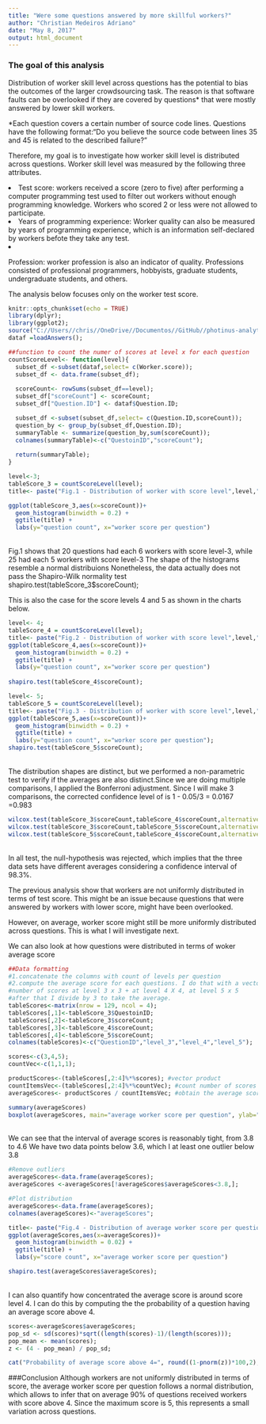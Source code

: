 ```yaml
---
title: "Were some questions answered by more skillful workers?"
author: "Christian Medeiros Adriano"
date: "May 8, 2017"
output: html_document
---
```



### The goal of this analysis
  <p>Distribution of worker skill level across questions has the potential to bias the outcomes of the larger crowdsourcing task. The reason is that software faults can be overlooked if they are covered by questions* that were mostly answered by lower skill workers. </p>

<p>*Each question covers a certain number of source code lines. Questions have the following format:"Do you believe the source code between lines 35 and 45 is related to the described failure?"</p>
  
<p>  Therefore, my goal is to investigate how worker skill level is distributed across questions. Worker skill level was measured by the following three attributes. 
  <du>
  <li>Test score: workers received a score (zero to five) after performing a computer programming test used to filter
   out workers without enough programming knowledge. Workers who scored 2 or less were not allowed to participate.
  <li>Years of programming experience: Worker quality can also be measured by years of programming experience, which is an information self-declared by workers befote they take any test. 
   <li>Profession: worker profession is also an indicator of quality. Professions consisted of professional programmers, hobbyists, graduate students, undergraduate students, and others.
   </du>

<p>The analysis below focuses only on the worker test score.</p>


```r
knitr::opts_chunk$set(echo = TRUE)
library(dplyr);
library(ggplot2);
source("C://Users//chris//OneDrive//Documentos//GitHub//photinus-analytics//loadAnswers.R");
dataf =loadAnswers();

##function to count the numer of scores at level x for each question
countScoreLevel<- function(level){
  subset_df <-subset(dataf,select= c(Worker.score));
  subset_df <- data.frame(subset_df); 
  
  scoreCount<- rowSums(subset_df==level); 
  subset_df["scoreCount"] <- scoreCount;
  subset_df["Question.ID"] <- dataf$Question.ID;

  subset_df <-subset(subset_df,select= c(Question.ID,scoreCount));
  question_by <- group_by(subset_df,Question.ID);
  summaryTable <- summarize(question_by,sum(scoreCount));
  colnames(summaryTable)<-c("QuestoinID","scoreCount");
 
  return(summaryTable);
}

level<-3;
tableScore_3 = countScoreLevel(level);
title<- paste("Fig.1 - Distribution of worker with score level",level,"across questions");
```
```r
ggplot(tableScore_3,aes(x=scoreCount))+
  geom_histogram(binwidth = 0.2) +
  ggtitle(title) +
  labs(y="question count", x="worker score per question")
```
<br>Fig.1 shows that 20 questions had each 6 workers with score level-3, while 25 had each 5 workers with score level-3 The shape of the histograms resemble a normal distribuions
Nonetheless, the data actually does not pass the Shapiro-Wilk normality test
shapiro.test(tableScore_3$scoreCount);

This is also the case for the score levels 4 and 5 as shown in the charts below.

```r
level<- 4;
tableScore_4 = countScoreLevel(level);
title<- paste("Fig.2 - Distribution of worker with score level",level,"across questions");
ggplot(tableScore_4,aes(x=scoreCount))+
  geom_histogram(binwidth = 0.2) +
  ggtitle(title) +
  labs(y="question count", x="worker score per question")
 
shapiro.test(tableScore_4$scoreCount);

level<- 5;
tableScore_5 = countScoreLevel(level);
title<- paste("Fig.3 - Distribution of worker with score level",level,"across questions");
ggplot(tableScore_5,aes(x=scoreCount))+
  geom_histogram(binwidth = 0.2) +
  ggtitle(title) +
  labs(y="question count", x="worker score per question");
shapiro.test(tableScore_5$scoreCount);
```

<br>The distribution shapes are distinct, but we performed a non-parametric test to verify if
the averages are also distinct.Since we are doing multiple comparisons, I applied 
the Bonferroni adjustment. Since I will make 3 comparisons, the corrected confidence level 
of is  1 - 0.05/3 =  0.0167 =0.983
```r
wilcox.test(tableScore_3$scoreCount,tableScore_4$scoreCount,alternative = c("two.sided"), conf.level = 0.983);
wilcox.test(tableScore_3$scoreCount,tableScore_5$scoreCount,alternative = c("two.sided"), conf.level = 0.983);
wilcox.test(tableScore_5$scoreCount,tableScore_4$scoreCount,alternative = c("two.sided"), conf.level = 0.983);
```
<br>In all test, the null-hypothesis was rejected, which implies that the three data sets have different averages 
considering a confidence interval of 98.3%.

The previous analysis show that workers are not uniformly distributed in
terms of test score. This might be an issue because questions that 
were answered by workers with lower score, might have been overlooked.

However, on average, worker score might still be more uniformly distributed
across questions. This is what I will investigate next.

We can also look at how questions were distributed in terms of woker average score 

```r
##Data formatting
#1.concatenate the columns with count of levels per question
#2.compute the average score for each questions. I do that with a vector product of
#number of scores at level 3 x 3 + at level 4 X 4, at level 5 x 5
#after that I divide by 3 to take the average.
tableScores<-matrix(nrow = 129, ncol = 4);
tableScores[,1]<-tableScore_3$QuestoinID;
tableScores[,2]<-tableScore_3$scoreCount;
tableScores[,3]<-tableScore_4$scoreCount;
tableScores[,4]<-tableScore_5$scoreCount;
colnames(tableScores)<-c("QuestionID","level_3","level_4","level_5");

scores<-c(3,4,5);
countVec<-c(1,1,1);

productScores<-(tableScores[,2:4]%*%scores); #vector product
countItemsVec<-(tableScores[,2:4]%*%countVec); #count number of scores per question
averageScores<- productScores / countItemsVec; #obtain the average score for each question

summary(averageScores)
boxplot(averageScores, main="average worker score per question", ylab="average worker score")

```
<br>We can see that the interval of average scores is reasonably tight, from 3.8 to 4.6
We have two data points below 3.6, which I at least one outlier below 3.8
<br>

```r

#Remove outliers
averageScores<-data.frame(averageScores);
averageScores <-averageScores[!averageScores$averageScores<3.8,];

#Plot distribution
averageScores<-data.frame(averageScores);
colnames(averageScores)<-"averageScores";

title<- paste("Fig.4 - Distribution of average worker score per question");
ggplot(averageScores,aes(x=averageScores))+
  geom_histogram(binwidth = 0.02) +
  ggtitle(title) +
  labs(y="score count", x="average worker score per question")

shapiro.test(averageScores$averageScores);
```
<br> I can also quantify how concentrated the average score is around score level 4. I can do this by computing the the probability of a question having an average score above 4.
```r
scores<-averageScores$averageScores;
pop_sd <- sd(scores)*sqrt((length(scores)-1)/(length(scores)));
pop_mean <- mean(scores);
z <- (4 - pop_mean) / pop_sd;

cat("Probability of average score above 4=", round((1-pnorm(z))*100,2),"%");
```

###Conclusion
Although workers are not uniformly distributed in terms of score, the average worker score per 
question follows a normal distribution, which allows to infer that on average 90% of questions received workers with score above 4. Since the maximum score is 5, this represents a small variation across questions.


